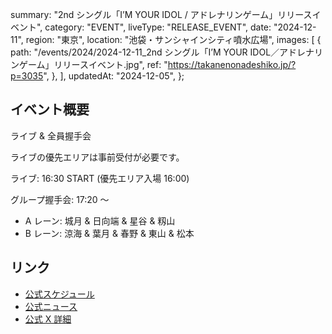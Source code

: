   summary: "2nd シングル「I’M YOUR IDOL / アドレナリンゲーム」リリースイベント",
  category: "EVENT",
  liveType: "RELEASE_EVENT",
  date: "2024-12-11",
  region: "東京",
  location: "池袋・サンシャインシティ噴水広場",
  images: [
    {
      path: "/events/2024/2024-12-11_2nd シングル「I’M YOUR IDOL／アドレナリンゲーム」リリースイベント.jpg",
      ref: "https://takanenonadeshiko.jp/?p=3035",
    },
  ],
  updatedAt: "2024-12-05",
};

## イベント概要

ライブ & 全員握手会

ライブの優先エリアは事前受付が必要です。

ライブ: 16:30 START (優先エリア入場 16:00)

グループ握手会: 17:20 〜

- A レーン: 城月 & 日向端 & 星谷 & 籾山
- B レーン: 涼海 & 葉月 & 春野 & 東山 & 松本

## リンク

- [公式スケジュール](https://takanenonadeshiko.jp/?p=2889)
- [公式ニュース](https://takanenonadeshiko.jp/?p=3035)
- [公式 X 詳細](https://x.com/takanenofficial/status/1864642165261127840)
